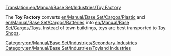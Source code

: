 [[Translation:en/Manual/Base Set/Industries/Toy Factory]]

{{en/Manual/Base Set/Industries/Industries|image=en/Manual/Base Set/ToyFactory.png
|name=Toy Factory
|climates=[[en/Manual/Climates]]
|accepts=[[en/Manual/Base Set/Cargos/Plastic]], [[en/Manual/Base Set/Cargos/Batteries]]
|produces=[[en/Manual/Base Set/Cargos/Toys]]
|notes=Not present in other [[en/Manual/Climates]].
}}

The '''Toy Factory''' converts [[en/Manual/Base Set/Cargos/Plastic]] and [[en/Manual/Base Set/Cargos/Batteries]] into [[en/Manual/Base Set/Cargos/Toys]]. Instead of town buildings, toys are best transported to [[en/Manual/Base Set/Industries/Toy Shop|Toy Shops]].

{{en/Manual/Base Set/Industries/Navbox Industries}}

[[Category:en/Manual/Base Set/Industries/Secondary Industries]]
[[Category:en/Manual/Base Set/Industries/Toyland Industries]]